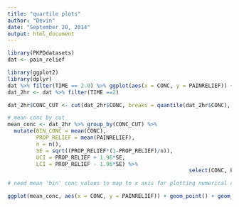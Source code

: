 ```yaml
---
title: "quartile plots"
author: "Devin"
date: "September 20, 2014"
output: html_document
---
```


```r
library(PKPDdatasets)
dat <- pain_relief

library(ggplot2)
library(dplyr)
dat %>% filter(TIME == 2.0) %>% ggplot(aes(x = CONC, y = PAINRELIEF)) + geom_point()
dat_2hr <- dat %>% filter(TIME ==2)
```

```r
dat_2hr$CONC_CUT <- cut(dat_2hr$CONC, breaks = quantile(dat_2hr$CONC), include.lowest = TRUE)

# mean conc by cut
mean_conc <- dat_2hr %>% group_by(CONC_CUT) %>%
  mutate(BIN_CONC = mean(CONC),
         PROP_RELIEF = mean(PAINRELIEF), 
         n = n(),
         SE = sqrt((PROP_RELIEF*(1-PROP_RELIEF)/n)),
         UCI = PROP_RELIEF + 1.96*SE, 
         LCI = PROP_RELIEF - 1.96*SE) %>% 
                                                         select(CONC, PAINRELIEF, PAINSCORE, DOSE, CONC_CUT, BIN_CONC ,PROP_RELIEF, UCI, LCI)

# need mean 'bin' conc values to map to x axis for plotting numerical concentrations on the CONC

ggplot(mean_conc, aes(x = CONC, y = PAINRELIEF)) + geom_point() + geom_errorbar(aes(x = BIN_CONC, ymin = LCI, ymax = UCI)) + geom_point(aes(x = BIN_CONC, y = PROP_RELIEF), size = 2)
```

